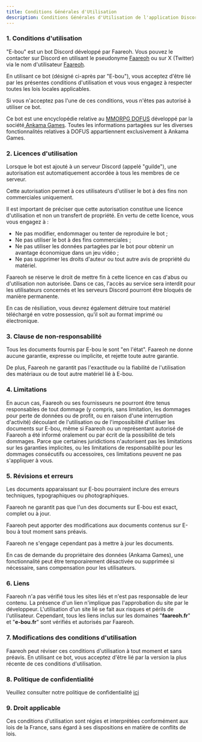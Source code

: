 ```yaml
---
title: Conditions Générales d'Utilisation
description: Conditions Générales d'Utilisation de l'application Discord E-bou
---
```


### 1. Conditions d'utilisation

"E-bou" est un bot Discord développé par Faareoh. Vous pouvez le contacter sur Discord en utilisant le pseudonyme [Faareoh](https://discord.com/users/211543250438193152) ou sur X (Twitter) via le nom d'utilisateur [Faareoh](https://twitter.com/Faareoh).

En utilisant ce bot (désigné ci-après par "E-bou"), vous acceptez d'être lié par les présentes conditions d'utilisation et vous vous engagez à respecter toutes les lois locales applicables.

Si vous n'acceptez pas l'une de ces conditions, vous n'êtes pas autorisé à utiliser ce bot.

Ce bot est une encyclopédie relative au [MMORPG DOFUS](https://www.dofus.com/fr/prehome) développé par la société[ Ankama Games](https://www.ankama.com/fr/games). Toutes les informations partagées sur les diverses fonctionnalités relatives à DOFUS appartiennent exclusivement à Ankama Games.

### 2. Licences d'utilisation

Lorsque le bot est ajouté à un serveur Discord (appelé "guilde"), une autorisation est automatiquement accordée à tous les membres de ce serveur.

Cette autorisation permet à ces utilisateurs d'utiliser le bot à des fins non commerciales uniquement.

Il est important de préciser que cette autorisation constitue une licence d'utilisation et non un transfert de propriété. En vertu de cette licence, vous vous engagez à :

- Ne pas modifier, endommager ou tenter de reproduire le bot ;
- Ne pas utiliser le bot à des fins commerciales ;
- Ne pas utiliser les données partagées par le bot pour obtenir un avantage économique dans un jeu vidéo ;
- Ne pas supprimer les droits d'auteur ou tout autre avis de propriété du matériel.

Faareoh se réserve le droit de mettre fin à cette licence en cas d'abus ou d'utilisation non autorisée. Dans ce cas, l'accès au service sera interdit pour les utilisateurs concernés et les serveurs Discord pourront être bloqués de manière permanente.

En cas de résiliation, vous devrez également détruire tout matériel téléchargé en votre possession, qu'il soit au format imprimé ou électronique.

### 3. Clause de non-responsabilité

Tous les documents fournis par E-bou le sont "en l'état". Faareoh ne donne aucune garantie, expresse ou implicite, et rejette toute autre garantie.

De plus, Faareoh ne garantit pas l'exactitude ou la fiabilité de l'utilisation des matériaux ou de tout autre matériel lié à E-bou.

### 4. Limitations

En aucun cas, Faareoh ou ses fournisseurs ne pourront être tenus responsables de tout dommage (y compris, sans limitation, les dommages pour perte de données ou de profit, ou en raison d'une interruption d'activité) découlant de l'utilisation ou de l'impossibilité d'utiliser les documents sur E-bou, même si Faareoh ou un représentant autorisé de Faareoh a été informé oralement ou par écrit de la possibilité de tels dommages. Parce que certaines juridictions n'autorisent pas les limitations sur les garanties implicites, ou les limitations de responsabilité pour les dommages consécutifs ou accessoires, ces limitations peuvent ne pas s'appliquer à vous.

### 5. Révisions et erreurs

Les documents apparaissant sur E-bou pourraient inclure des erreurs techniques, typographiques ou photographiques.

 Faareoh ne garantit pas que l'un des documents sur E-bou est exact, complet ou à jour.

Faareoh peut apporter des modifications aux documents contenus sur E-bou à tout moment sans préavis.

Faareoh ne s'engage cependant pas à mettre à jour les documents.

En cas de demande du propriétaire des données (Ankama Games), une fonctionnalité peut être temporairement désactivée ou supprimée si nécessaire, sans compensation pour les utilisateurs.

### 6. Liens

Faareoh n'a pas vérifié tous les sites liés et n'est pas responsable de leur contenu. La présence d'un lien n'implique pas l'approbation du site par le développeur. L'utilisation d'un site lié se fait aux risques et périls de l'utilisateur. Cependant, tous les liens inclus sur les domaines "**faareoh.fr**" et "**e-bou.fr**" sont vérifiés et autorisés par Faareoh.

### 7. Modifications des conditions d'utilisation

Faareoh peut réviser ces conditions d'utilisation à tout moment et sans préavis. En utilisant ce bot, vous acceptez d'être lié par la version la plus récente de ces conditions d'utilisation.

### 8. Politique de confidentialité

Veuillez consulter notre politique de confidentialité [ici](./privacy)

### 9. Droit applicable

Ces conditions d'utilisation sont régies et interprétées conformément aux lois de la France, sans égard à ses dispositions en matière de conflits de lois.